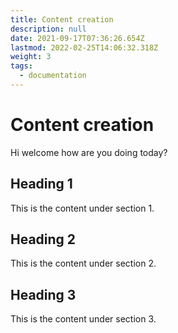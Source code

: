 ```yaml
---
title: Content creation
description: null
date: 2021-09-17T07:36:26.654Z
lastmod: 2022-02-25T14:06:32.318Z
weight: 3
tags:
  - documentation
---
```


# Content creation

Hi welcome how are you doing today?

## Heading 1

This is the content under section 1.

## Heading 2

This is the content under section 2.

## Heading 3

This is the content under section 3.